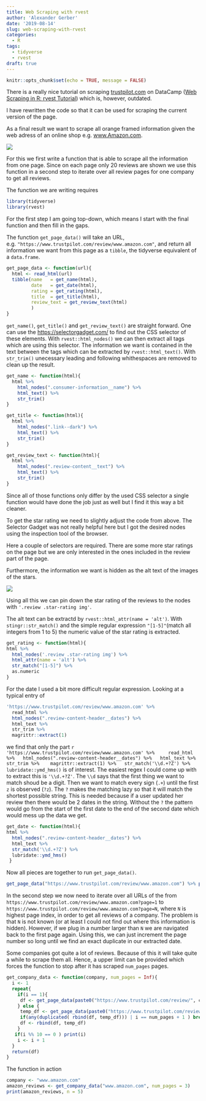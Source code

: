 ```yaml
---
title: Web Scraping with rvest
author: 'Alexander Gerber'
date: '2019-08-14'
slug: web-scraping-with-rvest
categories:
  - R
tags:
  - tidyverse
  - rvest
draft: true
---
```


```r
knitr::opts_chunk$set(echo = TRUE, message = FALSE)
```

There is a really nice tutorial on scraping [trustpilot.com]() on DataCamp ([Web Scraping in R: rvest Tutorial](https://www.datacamp.com/community/tutorials/r-web-scraping-rvest)) which is, however, outdated.

I have rewritten the code so that it can be used for scraping the current version of the page.

As a final result we want to scrape all orange framed information  given the web adress of an online shop e.g. [www.Amazon.com]().

![](/post/web_scraping _with_rvest/figure-html/trustpilot.PNG)

For this we first write a function that is able to scrape all the information from one page. 
Since on each page only 20 reviews are shown we use this function in a second step to iterate over all review pages for one company to get all reviews. 

The function we are writing requires

```r
library(tidyverse)
library(rvest)
```


For the first step I am going top-down, which means I start with the final function and then fill in the gaps. 

The function `get_page_data()` will take an URL, e.g. `"https://www.trustpilot.com/review/www.amazon.com"`, and return all information we want from this page as a `tibble`, the tidyverse equivalent of a `data.frame`. 

```r
get_page_data <- function(url){
  html <- read_html(url) 
  tibble(name   = get_name(html),
         date   = get_date(html),
         rating = get_rating(html), 
         title  = get_title(html), 
         review_text = get_review_text(html)
         )
}
```

`get_name()`, `get_title()` and `get_review_text()` are straight forward. One can use 
the [https://selectorgadget.com/](Selector Gadget) to find out the CSS selector of these elements. With `rvest::html_nodes()` we can then extract all tags which are using this selector. The information we want is contained in the text between the tags which can be extracted by `rvest::html_text()`.
With `str_trim()` unecessary leading and following whithespaces are removed to clean up the result.  

```r
get_name <- function(html){
  html %>%
    html_nodes(".consumer-information__name") %>%   
    html_text() %>% 
    str_trim()
}

get_title <- function(html){
  html %>%
    html_nodes(".link--dark") %>%   
    html_text() %>% 
    str_trim()
}

get_review_text <- function(html){
  html %>%
    html_nodes(".review-content__text") %>%   
    html_text() %>% 
    str_trim()
}
```

Since all of those functions only differ by the used CSS selector a single function would have done the job just as well but I find it this way a bit cleaner. 

To get the star rating we need to slightly adjust the code from above. The Selector Gadget was not really helpful here but I got the desired nodes using the inspection tool of the browser.

Here a couple of selectors are required. There are some more star ratings on the page but we are only interested in the ones included in the review part of the page. 

Furthermore, the information we want is hidden as the alt text of the images of the stars. 

![](/post/web_scraping _with_rvest/figure-html/star_rating.PNG)

Using all this we can pin down the star rating of the reviews to the nodes with `'.review .star-rating img'`.

The alt text can be extractd by `rvest::html_attr(name = 'alt')`.
With `stingr::str_match()` and the simple regular expression `"[1-5]"`(match all integers from 1 to 5) the numeric value of the star rating is extracted.

```r
get_rating <- function(html){
html %>%
  html_nodes('.review .star-rating img') %>%   
  html_attr(name = 'alt') %>%
  str_match("[1-5]") %>% 
  as.numeric 
}
```

For the date I used a bit more difficult regular expression. Looking at a typical entry of   

```r
'https://www.trustpilot.com/review/www.amazon.com' %>%  
  read_html %>%
  html_nodes(".review-content-header__dates") %>%
  html_text %>%
  str_trim %>% 
  magrittr::extract(1) 
```

we find that only the part 
`r 'https://www.trustpilot.com/review/www.amazon.com' %>%  
  read_html %>%
  html_nodes(".review-content-header__dates") %>%
  html_text %>%
  str_trim %>% 
  magrittr::extract(1) %>%
  str_match('\\d.+?Z') %>% 
  lubridate::ymd_hms()` 
  is of interest. The easiest regex I could come up with to extract this is `'\\d.+?Z'`. The `\\d` says that the first thing we want to match shoud be a digit. Then we want to match every sign (`.+`) until the first `z` is observed (`?z`). The `?` makes the matching lazy so that it will match the shortest possible string. This is needed because if a user updated her review then there would be 2 dates in the string. Without the `?` the pattern would go from the start of the first date to the end of the second date which would mess up the data we get.  


```r
get_date <- function(html){
html %>%  
  html_nodes(".review-content-header__dates") %>%
  html_text %>%
  str_match('\\d.+?Z') %>% 
  lubridate::ymd_hms()
 }
```

Now all pieces are together to run `get_page_data()`.

```r
get_page_data("https://www.trustpilot.com/review/www.amazon.com") %>% print(n = 5)
```

In the second step we now need to iterate over all URLs of the from 
`https://www.trustpilot.com/review/www.amazon.com?page=1` to `https://www.trustpilot.com/review/www.amazon.com?page=N`, where `N` is highest page index, in order to get all reviews of a company. The problem is that `N` is not known (or at least I could not find out where this information is hidden). However, if we plug in a number larger than `N` we are navigated back to the first page again. Using this, we can just increment the page number so long until we find an exact duplicate in our extracted date. 

Some companies got quite a lot of reviews. Because of this it will take quite a while to scrape them all. Hence, a upper limit can be provided  which forces the function to stop after it has scraped `num_pages` pages. 

```r
get_company_data <- function(company, num_pages = Inf){
  i <- 1
  repeat{
    if(i == 1){
     df <- get_page_data(paste0("https://www.trustpilot.com/review/", company, "?page=",i))
    } else {
     temp_df <- get_page_data(paste0("https://www.trustpilot.com/review/", company, "?page=",i))
     if(any(duplicated( rbind(df, temp_df))) | i == num_pages + 1 ) break
     df <- rbind(df, temp_df)
    }
   if(i %% 10 == 0 ) print(i)
    i <- i + 1
  }
  return(df)
}
```


The function in action

```r
company <- "www.amazon.com"
amazon_reviews <- get_company_data("www.amazon.com", num_pages = 3)
print(amazon_reviews, n = 5)
```















